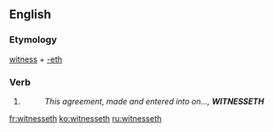 ==English==

===Etymology===
[[witness]] + [[-eth]]

===Verb===
{{head|en|verb form}}

# {{en-archaic third-person singular of|witness}}
#: ''This agreement, made and entered into on..., '''WITNESSETH'''''
[[fr:witnesseth]]
[[ko:witnesseth]]
[[ru:witnesseth]]